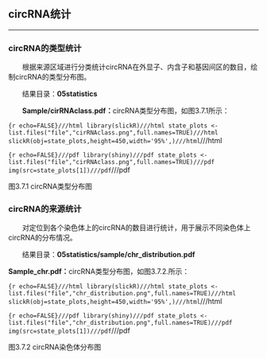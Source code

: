 ## circRNA统计

***

### circRNA的类型统计

&emsp;&emsp;根据来源区域进行分类统计circRNA在外显子、内含子和基因间区的数目，绘制circRNA的类型分布图。

&emsp;&emsp;结果目录：**05statistics**

&emsp;&emsp;**Sample/cirRNAclass.pdf：**circRNA类型分布图，如图3.7.1所示：

```{r echo=FALSE}///html
library(slickR)///html
state_plots <- list.files("file","cirRNAclass.png",full.names=TRUE)///html
slickR(obj=state_plots,height=450,width='95%',)///html
```///html

```{r echo=FALSE}///pdf
library(shiny)///pdf
state_plots <- list.files("file","cirRNAclass.png",full.names=TRUE)///pdf
img(src=state_plots[1])///pdf
```///pdf

<p class="mark">图3.7.1 circRNA类型分布图</p>

### circRNA的来源统计

&emsp;&emsp;对定位到各个染色体上的circRNA的数目进行统计，用于展示不同染色体上circRNA的分布情况。

&emsp;&emsp;结果目录：**05statistics/sample/chr_distribution.pdf**

**Sample_chr.pdf：**circRNA类型分布图，如图3.7.2.所示：

```{r echo=FALSE}///html
library(slickR)///html
state_plots <- list.files("file","chr_distribution.png",full.names=TRUE)///html
slickR(obj=state_plots,height=450,width='95%',)///html
```///html

```{r echo=FALSE}///pdf
library(shiny)///pdf
state_plots <- list.files("file","chr_distribution.png",full.names=TRUE)///pdf
img(src=state_plots[1])///pdf
```///pdf

<p class="mark">图3.7.2 circRNA染色体分布图</p>



